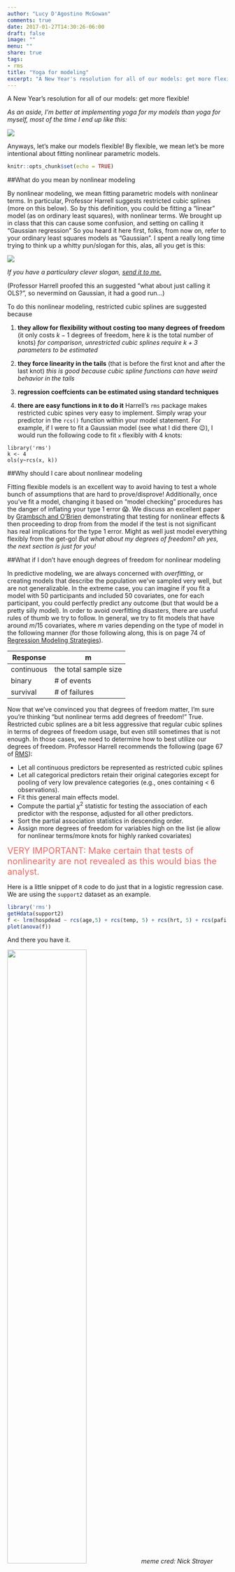 ```yaml
---
author: "Lucy D'Agostino McGowan"
comments: true
date: 2017-01-27T14:30:26-06:00
draft: false
image: ""
menu: ""
share: true
tags:
- rms
title: "Yoga for modeling"
excerpt: "A New Year's resolution for all of our models: get more flexible! By flexible, we mean let's be more intential about fitting nonlinear parametric models."
---
```


A New Year's resolution for all of our models: get more flexible! 

*As an aside, I'm better at implementing yoga for my models than yoga for myself, most of the time I end up like this:*

![](http://imgs.xkcd.com/comics/picture_a_grassy_field.png)

Anyways, let's make our models flexible! By flexible, we mean let's be more intentional about fitting nonlinear parametric models.

```r
knitr::opts_chunk$set(echo = TRUE)
```

##What do you mean by nonlinear modeling

By nonlinear modeling, we mean fitting parametric models with nonlinear terms. In particular, Professor Harrell suggests restricted cubic splines (more on this below). So by this definition, you could be fitting a "linear" model (as on ordinary least squares), with nonlinear terms. We brought up in class that this can cause some confusion, and setting on calling it "Gaussian regression" So you heard it here first, folks, from now on, refer to your ordinary least squares models as "Gaussian". I spent a really long time trying to think up a whitty pun/slogan for this, alas, all you get is this:

![](http://imgs.xkcd.com/comics/math_paper.png)

*If you have a particulary clever slogan, [send it to me.](http://twitter.com/LucyStats)*

(Professor Harrell proofed this an suggested "what about just calling it OLS?", so nevermind on Gaussian, it had a good run...)

To do this nonlinear modeling, restricted cubic splines are suggested because

1. **they allow for flexibility without costing too many degrees of freedom** (it only costs $k-1$ degrees of freedom, here $k$ is the total number of knots) *for comparison, unrestricted cubic splines require $k+3$ parameters to be estimated*  

2. **they force linearity in the tails** (that is before the first knot and after the last knot) *this is good because cubic spline functions can have weird behavior in the tails*  

3. **regression coeffcients can be estimated using standard techniques**  

4. **there are easy functions in `R` to do it** Harrell's `rms` package makes restricted cubic spines very easy to implement. Simply wrap your predictor in the `rcs()` function within your model statement. For example, if I were to fit a Gaussian model (see what I did there 😉), I would run the following code to fit `x` flexibly with 4 knots:

```
library('rms')
k <- 4
ols(y~rcs(x, k))
```

##Why should I care about nonlinear modeling

Fitting flexible models is an excellent way to avoid having to test a whole bunch of assumptions that are hard to prove/disprove! Additionally, once you've fit a model, changing it based on "model checking" procedures has the danger of inflating your type 1 error 😱. We discuss an excellent paper by [Grambsch and O'Brien](http://onlinelibrary.wiley.com/doi/10.1002/sim.4780100504/full) demonstrating that testing for nonlinear effects & then proceeding to drop from from the model if the test is not significant has real implications for the type 1 error. Might as well just model everything flexibly from the get-go! *But what about my degrees of freedom? ah yes, the next section is just for you!* 

##What if I don't have enough degrees of freedom for nonlinear modeling

In predictive modeling, we are always concerned with *overfitting*, or creating models that describe the population we've sampled very well, but are not generalizable. In the extreme case, you can imagine if you fit a model with 50 participants and included 50 covariates, one for each participant, you could perfectly predict any outcome (but that would be a pretty silly model). In order to avoid overfitting disasters, there are useful rules of thumb we try to follow. In general, we try to fit models that have around $m/15$ covariates, where $m$ varies depending on the type of model in the following manner (for those following along, this is on page 74 of [Regression Modeling Strategies](https://www.amazon.com/Regression-Modeling-Strategies-Applications-Statistics/dp/3319194240/ref=sr_1_1?ie=UTF8&qid=1484713166&sr=8-1&keywords=regression+modeling+strategies)).

Response | m
------|----
continuous | the total sample size
binary | # of events
survival | # of failures

Now that we've convinced you that degrees of freedom matter, I'm sure you're thinking "but nonlinear terms add degrees of freedom!" True. Restricted cubic splines are a bit less aggressive that regular cubic splines in terms of degrees of freedom usage, but even still sometimes that is not enough. In those cases, we need to determine how to best utilize our degrees of freedom. Professor Harrell recommends the following (page 67 of [RMS](https://www.amazon.com/Regression-Modeling-Strategies-Applications-Statistics/dp/3319194240/ref=sr_1_1?ie=UTF8&qid=1484713166&sr=8-1&keywords=regression+modeling+strategies)):

* Let all continuous predictors be represented as restricted cubic splines 
* Let all categorical predictors retain their original categories except for pooling of very low prevalence categories (e.g., ones containing < 6 observations).
* Fit this general main effects model.
* Compute the partial $\chi^2$ statistic for testing the association of each predictor with the response, adjusted for all other predictors. 
* Sort the partial association statistics in descending order.
* Assign more degrees of freedom for variables high on the list (ie allow for nonlinear terms/more knots for highly ranked covariates)


<span style="color:#EB6864; font-size: 15pt"> VERY IMPORTANT: Make certain that tests of nonlinearity are not revealed as this would bias the analyst.</span>

Here is a little snippet of `R` code to do just that in a logistic regression case. We are using the `support2` dataset as an example.

```r
library('rms')
getHdata(support2)
f <- lrm(hospdead ~ rcs(age,5) + rcs(temp, 5) + rcs(hrt, 5) + rcs(pafi, 5) + edu + sex, data = support2)
plot(anova(f))
```

And there you have it. 

<img src = "https://raw.githubusercontent.com/LucyMcGowan/lucymcgowan.github.io/master/figs/df_meme.png" width = 60%>
*meme cred: Nick Strayer*


## Take Away

* Always fit flexible models using restricted cubic splines
* Never test for linearity & proceed to remove a nonlinear term based on the result
* If necessary be choosy about where to spend degrees of freedom
